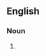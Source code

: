 {{also|aftershaves|Aftershaves}}

==English==

===Noun===
{{head|en|noun form}}

# {{plural of|en|after-shave}}